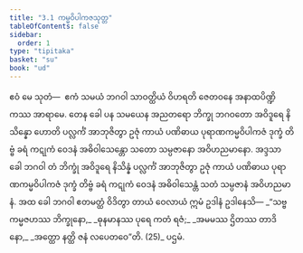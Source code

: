 ```yaml
---
title: "3.1 ကမ္မဝိပါကဇသုတ္တ"
tableOfContents: false
sidebar:
  order: 1
type: "tipitaka"
basket: "su"
book: "ud"
---
```



<DynamicBreadcrumb />

<Division number="21" book="ud" e="ch" v="18" p="100">

<Paragraph number="153" book="ud">
ဧဝံ မေ သုတံ—  ဧကံ သမယံ ဘဂဝါ သာဝတ္ထိယံ ဝိဟရတိ ဇေတဝနေ အနာထပိဏ္ဍိကဿ အာရာမေ. တေန ခေါ ပန သမယေန အညတရော ဘိက္ခု ဘဂဝတော အဝိဒူရေ နိသိန္နော ဟောတိ ပလ္လင်္ကံ အာဘုဇိတွာ ဥဇုံ ကာယံ ပဏိဓာယ ပုရာဏကမ္မဝိပါကဇံ ဒုက္ခံ တိဗ္ဗံ ခရံ ကဋုကံ ဝေဒနံ အဓိဝါသေန္တော သတော သမ္ပဇာနော အဝိဟညမာနော.
</Paragraph>

<Paragraph number="154" book="ud">
အဒ္ဒသာ ခေါ ဘဂဝါ တံ ဘိက္ခုံ အဝိဒူရေ နိသိန္နံ ပလ္လင်္ကံ အာဘုဇိတွာ ဥဇုံ ကာယံ ပဏိဓာယ ပုရာဏကမ္မဝိပါကဇံ ဒုက္ခံ တိဗ္ဗံ ခရံ ကဋုကံ ဝေဒနံ အဓိဝါသေန္တံ သတံ သမ္ပဇာနံ အဝိဟညမာနံ.
</Paragraph>

<Paragraph number="155" book="ud">
အထ ခေါ ဘဂဝါ ဧတမတ္ထံ ဝိဒိတွာ တာယံ ဝေလာယံ ဣမံ ဥဒါနံ ဥဒါနေသိ—
</Paragraph>

<Paragraph number="156" type="verses" book="ud">
_“သဗ္ဗကမ္မဇဟဿ ဘိက္ခုနော,_  
_ဓုနမာနဿ ပုရေ ကတံ ရဇံ;_  
_အမမဿ ဌိတဿ တာဒိနော,_  
_အတ္ထော နတ္ထိ ဇနံ လပေတဝေ”တိ. (25)_  


</Paragraph>
</Division>

<Paragraph number="157" type="center" book="ud">
ပဌမံ.
</Paragraph>